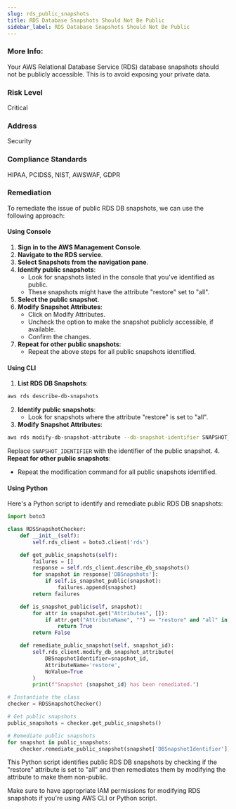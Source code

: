 ```yaml
---
slug: rds_public_snapshots
title: RDS Database Snapshots Should Not Be Public
sidebar_label: RDS Database Snapshots Should Not Be Public
---
```


### More Info:

Your AWS Relational Database Service (RDS) database snapshots should not be publicly accessible. This is to avoid exposing your private data.

### Risk Level

Critical

### Address

Security

### Compliance Standards

HIPAA, PCIDSS, NIST, AWSWAF, GDPR

### Remediation

To remediate the issue of public RDS DB snapshots, we can use the following approach:

#### Using Console

1. **Sign in to the AWS Management Console**.
2. **Navigate to the RDS service**.
3. **Select Snapshots from the navigation pane**.
4. **Identify public snapshots**:
   - Look for snapshots listed in the console that you've identified as public.
   - These snapshots might have the attribute "restore" set to "all".
5. **Select the public snapshot**.
6. **Modify Snapshot Attributes**:
   - Click on Modify Attributes.
   - Uncheck the option to make the snapshot publicly accessible, if available.
   - Confirm the changes.
7. **Repeat for other public snapshots**:
   - Repeat the above steps for all public snapshots identified.

#### Using CLI

1. **List RDS DB Snapshots**:
```bash
aws rds describe-db-snapshots
```
2. **Identify public snapshots**:
   - Look for snapshots where the attribute "restore" is set to "all".
3. **Modify Snapshot Attributes**:
```bash
aws rds modify-db-snapshot-attribute --db-snapshot-identifier SNAPSHOT_IDENTIFIER --no-public
```
Replace `SNAPSHOT_IDENTIFIER` with the identifier of the public snapshot.
4. **Repeat for other public snapshots**:
   - Repeat the modification command for all public snapshots identified.

#### Using Python

Here's a Python script to identify and remediate public RDS DB snapshots:

```python
import boto3

class RDSSnapshotChecker:
    def __init__(self):
        self.rds_client = boto3.client('rds')

    def get_public_snapshots(self):
        failures = []
        response = self.rds_client.describe_db_snapshots()
        for snapshot in response['DBSnapshots']:
            if self.is_snapshot_public(snapshot):
                failures.append(snapshot)
        return failures

    def is_snapshot_public(self, snapshot):
        for attr in snapshot.get("Attributes", []):
            if attr.get("AttributeName", "") == "restore" and "all" in attr.get("AttributeValues", []):
                return True
        return False

    def remediate_public_snapshot(self, snapshot_id):
        self.rds_client.modify_db_snapshot_attribute(
            DBSnapshotIdentifier=snapshot_id,
            AttributeName='restore',
            NoValue=True
        )
        print(f"Snapshot {snapshot_id} has been remediated.")

# Instantiate the class
checker = RDSSnapshotChecker()

# Get public snapshots
public_snapshots = checker.get_public_snapshots()

# Remediate public snapshots
for snapshot in public_snapshots:
    checker.remediate_public_snapshot(snapshot['DBSnapshotIdentifier'])
```

This Python script identifies public RDS DB snapshots by checking if the "restore" attribute is set to "all" and then remediates them by modifying the attribute to make them non-public.

Make sure to have appropriate IAM permissions for modifying RDS snapshots if you're using AWS CLI or Python script.
